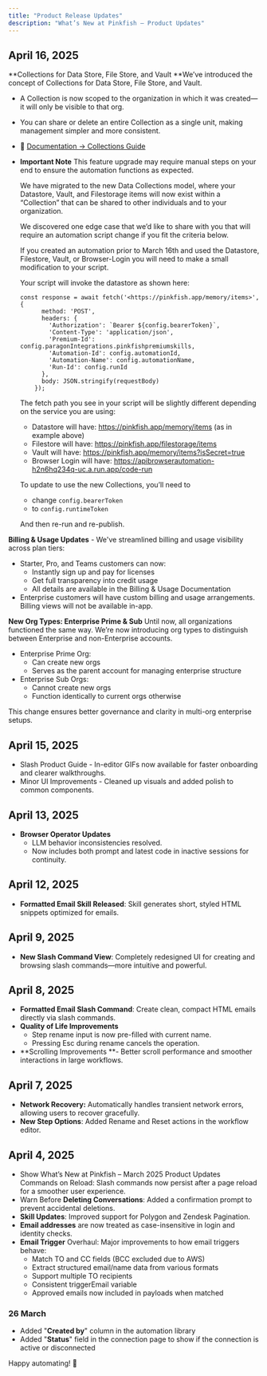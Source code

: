 ```yaml
---
title: "Product Release Updates"
description: "What’s New at Pinkfish – Product Updates"
---
```


## April 16, 2025

**Collections for Data Store, File Store, and Vault **We’ve introduced the concept of Collections for Data Store, File Store, and Vault.

- A Collection is now scoped to the organization in which it was created—it will only be visible to that org.
- You can share or delete an entire Collection as a single unit, making management simpler and more consistent.
- 📄 [Documentation → Collections Guide](#)
- <Icon icon="circle-info" color="#ff0000" /> **Important Note** This feature upgrade may require manual steps on your end to ensure the automation functions as expected.

  <Accordion title="Post Upgrade User Action Required (Show Details)" icon="circle-info">
    We have migrated to the new Data Collections model, where your Datastore, Vault, and Filestorage items will now exist within a “Collection” that can be shared to other individuals and to your organization.

    We discovered one edge case that we’d like to share with you that will require an automation script change if you fit the criteria below.

    If you created an automation prior to March 16th and used the Datastore, Filestore, Vault, or Browser-Login you will need to make a small modification to your script.

    Your script will invoke the datastore as shown here:

    ```
    const response = await fetch('<https://pinkfish.app/memory/items>', {
          method: 'POST',
          headers: {
            'Authorization': `Bearer ${config.bearerToken}`,
            'Content-Type': 'application/json',
            'Premium-Id': config.paragonIntegrations.pinkfishpremiumskills,
            'Automation-Id': config.automationId,
            'Automation-Name': config.automationName,
            'Run-Id': config.runId
          },
          body: JSON.stringify(requestBody)
        });
    
    ```

    The fetch path you see in your script will be slightly different depending on the service you are using:
    - Datastore will have: https://pinkfish.app/memory/items (as in example above)
    - Filestore will have: https://pinkfish.app/filestorage/items
    - Vault will have: https://pinkfish.app/memory/items?isSecret=true
    - Browser Login will have: https://apibrowserautomation-h2n6hq234q-uc.a.run.app/code-run

    To update to use the new Collections, you’ll need to
    - change `config.bearerToken`
    - to `config.runtimeToken`

    And then re-run and re-publish.
  </Accordion>

**Billing & Usage Updates** - We've streamlined billing and usage visibility across plan tiers:

- Starter, Pro, and Teams customers can now:
  - Instantly sign up and pay for licenses
  - Get full transparency into credit usage
  - All details are available in the Billing & Usage Documentation
- Enterprise customers will have custom billing and usage arrangements. Billing views will not be available in-app.

**New Org Types: Enterprise Prime & Sub** Until now, all organizations functioned the same way. We’re now introducing org types to distinguish between Enterprise and non-Enterprise accounts.

- Enterprise Prime Org:
  - Can create new orgs
  - Serves as the parent account for managing enterprise structure
- Enterprise Sub Orgs:
  - Cannot create new orgs
  - Function identically to current orgs otherwise

This change ensures better governance and clarity in multi-org enterprise setups.

## April 15, 2025

- Slash Product Guide - In-editor GIFs now available for faster onboarding and clearer walkthroughs.
- Minor UI Improvements - Cleaned up visuals and added polish to common components.

## April 13, 2025

- **Browser Operator Updates**
  - LLM behavior inconsistencies resolved.
  - Now includes both prompt and latest code in inactive sessions for continuity.

## April 12, 2025

- **Formatted Email Skill Released**: Skill generates short, styled HTML snippets optimized for emails.

## April 9, 2025

- **New Slash Command View**: Completely redesigned UI for creating and browsing slash commands—more intuitive and powerful.

## April 8, 2025

- **Formatted Email Slash Command**: Create clean, compact HTML emails directly via slash commands.
- **Quality of Life Improvements**
  - Step rename input is now pre-filled with current name.
  - Pressing Esc during rename cancels the operation.
- \*\*Scrolling Improvements \*\*- Better scroll performance and smoother interactions in large workflows.

## April 7, 2025

- **Network Recovery:** Automatically handles transient network errors, allowing users to recover gracefully.
- **New Step Options**: Added Rename and Reset actions in the workflow editor.

## April 4, 2025

- Show What’s New at Pinkfish – March 2025 Product Updates Commands on Reload: Slash commands now persist after a page reload for a smoother user experience.
- Warn Before **Deleting Conversations**: Added a confirmation prompt to prevent accidental deletions.
- **Skill Updates**: Improved support for Polygon and Zendesk Pagination.
- **Email addresses** are now treated as case-insensitive in login and identity checks.
- **Email Trigger** Overhaul: Major improvements to how email triggers behave:
  - Match TO and CC fields (BCC excluded due to AWS)
  - Extract structured email/name data from various formats
  - Support multiple TO recipients
  - Consistent triggerEmail variable
  - Approved emails now included in payloads when matched

### 26 March

- Added "**Created by**" column in the automation library
- Added "**Status**" field in the connection page to show if the connection is active or disconnected

Happy automating\! 🚀